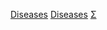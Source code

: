{{WPSS-cat}}
{{hiddencat}}
{{Stub Category|article=[[疾病|疾病]]|newstub=disease-stub|category=疾病}}

[[Category:健康小作品|Diseases]]
[[Category:醫學小作品|Diseases]]
[[Category:疾病|Σ]]